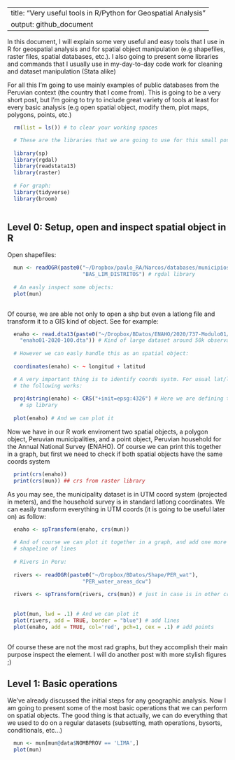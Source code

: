 
---
title: "Very useful tools in R/Python for Geospatial Analysis"
output: github_document
---
  
  In this document, I will explain some very useful and easy 
  tools that I use in R for geospatial analysis and for spatial object
  manipulation (e.g shapefiles, raster files,
  spatial databases, etc.). I also going to present some libraries and 
  commands that I usually use in my-day-to-day code work for cleaning 
  and dataset manipulation (Stata alike)
  
  For all this I'm going to use mainly examples of public databases
  from the Peruvian context (the country that I come from). This is going to be 
  a very short post, but I'm going to try to include great variety of tools
  at least for every basic analysis (e.g open spatial object, modify them, plot
  maps, polygons, points, etc.)
  

  ```r
  
    rm(list = ls()) # to clear your working spaces

    # These are the libraries that we are going to use for this small post
    
    library(sp)
    library(rgdal)
    library(readstata13)
    library(raster)
    
    # For graph: 
    library(tidyverse)
    library(broom) 
    
  ```
  
## Level 0: Setup, open and inspect spatial object in R
  
  Open shapefiles:
  
  ```r
    mun <- readOGR(paste0("~/Dropbox/paulo_RA/Narcos/databases/municipios/update"), 
                          "BAS_LIM_DISTRITOS") # rgdal library
                          
    # An easly inspect some objects:
    plot(mun)
    
  ```
  
  Of course, we are able not only to open a shp but even a latlong file and 
  transform it to a GIS kind of object. See for example:
  
  ```r
    enaho <- read.dta13(paste0("~/Dropbox/BDatos/ENAHO/2020/737-Modulo01/",
      "enaho01-2020-100.dta")) # Kind of large dataset around 50k observations
    
    # However we can easly handle this as an spatial object:
    
    coordinates(enaho) <- ~ longitud + latitud
  
    # A very important thing is to identify coords systm. For usual lat/long 
    # the following works:
    
    proj4string(enaho) <- CRS("+init=epsg:4326") # Here we are defining the coord syst.
      # sp library
    
    plot(enaho) # And we can plot it 
  ```
  
  Now we have in our R work enviroment two spatial objects, a polygon object, 
  Peruvian municipalities, and a point object, Peruvian household for the Annual
  National Survey (ENAHO). Of course we can print this together in a graph, but 
  first we need to check if both spatial objects have the same coords system
  
  ```r
    print(crs(enaho))
    print(crs(mun)) ## crs from raster library
  ```
  
  As you may see, the municipality dataset is in UTM coord system (projected in 
  meters), and the household survey is in standard latlong coordinates. We can
  easily transform everything in UTM coords (it is going to be useful later on)
  as follow:
  
  ``` r
    enaho <- spTransform(enaho, crs(mun))
    
    # And of course we can plot it together in a graph, and add one more 
    # shapeline of lines 
    
    # Rivers in Peru:
    
    rivers <- readOGR(paste0("~/Dropbox/BDatos/Shape/PER_wat"), 
                          "PER_water_areas_dcw") 
                          
    rivers <- spTransform(rivers, crs(mun)) # just in case is in other crs 
    
    
    plot(mun, lwd = .1) # And we can plot it 
    plot(rivers, add = TRUE, border = "blue") # add lines
    plot(enaho, add = TRUE, col='red', pch=1, cex = .1) # add points 
    
  ```
  Of course these are not the most rad graphs, but they accomplish their
  main purpose inspect the element. I will do another post with more
  stylish figures ;)
    
## Level 1: Basic operations
  
  We've already discussed the initial steps for any geographic analysis. Now I
  am going to present some of the most basic operations that we can perform on
  spatial objects. The good thing is that actually, we can do everything 
  that we used to do on a regular datasets (subsetting, math operations, 
  bysorts, conditionals, etc...)

  ``` r
  
    mun <- mun[mun@data$NOMBPROV == 'LIMA',]
    plot(mun)
  
  ```
  
  